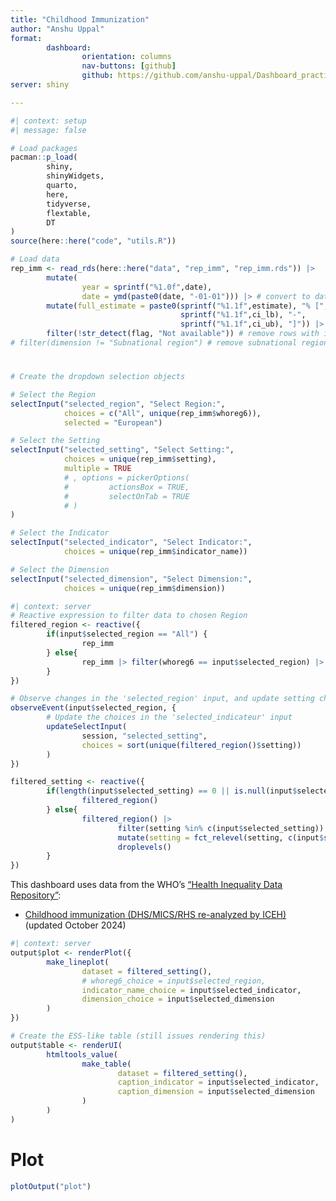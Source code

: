 ```yaml
---
title: "Childhood Immunization"
author: "Anshu Uppal"
format: 
        dashboard:
                orientation: columns
                nav-buttons: [github]
                github: https://github.com/anshu-uppal/Dashboard_practice
server: shiny

---
```


```r
#| context: setup
#| message: false

# Load packages
pacman::p_load(
        shiny,
        shinyWidgets,
        quarto,
        here,
        tidyverse,
        flextable,
        DT
)
source(here::here("code", "utils.R"))

# Load data
rep_imm <- read_rds(here::here("data", "rep_imm", "rep_imm.rds")) |> 
        mutate(
                year = sprintf("%1.0f",date),
                date = ymd(paste0(date, "-01-01"))) |> # convert to date format
        mutate(full_estimate = paste0(sprintf("%1.1f",estimate), "% [", 
                                      sprintf("%1.1f",ci_lb), "-",
                                      sprintf("%1.1f",ci_ub), "]")) |> 
        filter(!str_detect(flag, "Not available")) # remove rows with irrelevant data
# filter(dimension != "Subnational region") # remove subnational region
```

#  {.sidebar width="320px"}
```r
# Create the dropdown selection objects

# Select the Region
selectInput("selected_region", "Select Region:", 
            choices = c("All", unique(rep_imm$whoreg6)), 
            selected = "European")

# Select the Setting
selectInput("selected_setting", "Select Setting:", 
            choices = unique(rep_imm$setting),
            multiple = TRUE
            # , options = pickerOptions(
            #         actionsBox = TRUE,
            #         selectOnTab = TRUE
            # )
)

# Select the Indicator
selectInput("selected_indicator", "Select Indicator:", 
            choices = unique(rep_imm$indicator_name))

# Select the Dimension
selectInput("selected_dimension", "Select Dimension:", 
            choices = unique(rep_imm$dimension))
```

```r
#| context: server
# Reactive expression to filter data to chosen Region
filtered_region <- reactive({
        if(input$selected_region == "All") {
                rep_imm
        } else{
                rep_imm |> filter(whoreg6 == input$selected_region) |> droplevels()
        }
})

# Observe changes in the 'selected_region' input, and update setting choices
observeEvent(input$selected_region, {
        # Update the choices in the 'selected_indicateur' input
        updateSelectInput(
                session, "selected_setting",
                choices = sort(unique(filtered_region()$setting))
        )
})

filtered_setting <- reactive({
        if(length(input$selected_setting) == 0 || is.null(input$selected_setting)) {
                filtered_region()
        } else{
                filtered_region() |>
                        filter(setting %in% c(input$selected_setting)) |>
                        mutate(setting = fct_relevel(setting, c(input$selected_setting))) |>
                        droplevels()
        }
})

```

::: callout-note
This dashboard uses data from the WHO's ["Health Inequality Data Repository"](https://www.who.int/data/inequality-monitor/data):  

-  [Childhood immunization (DHS/MICS/RHS re-analyzed by ICEH)](https://www.who.int/data/sets/health-inequality-monitor-dataset#immunization) (updated October 2024)  
:::

```r
#| context: server
output$plot <- renderPlot({
        make_lineplot(
                dataset = filtered_setting(), 
                # whoreg6_choice = input$selected_region,
                indicator_name_choice = input$selected_indicator, 
                dimension_choice = input$selected_dimension
        )
})

# Create the ESS-like table (still issues rendering this)
output$table <- renderUI(
        htmltools_value(
                make_table(
                        dataset = filtered_setting(),
                        caption_indicator = input$selected_indicator, 
                        caption_dimension = input$selected_dimension
                )
        )
)

```

# Plot
```r
plotOutput("plot")
```

<!-- # Table -->
<!-- ```{r} -->
<!-- uiOutput("table") -->
<!-- ``` -->

